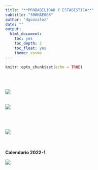 ```yaml
---
title: "**PROBABILIDAD Y ESTADÍSTICA**"
subtitle: "300MAE005"
author: "dgonzalez"
date: ""
output:
  html_document:
    toc: yes
    toc_depth: 2
    toc_float: yes
    theme: cosmo
---
```


```r
knitr::opts_chunk$set(echo = TRUE)
```

<br/><br/>

![](img/curso01.png)
<br/><br/>

![](img/curso02.png)

<br/><br/>



![](img/curso03.png)
<br/><br/><br/>

**Calendario 2022-1**

![](img/calendario20221.png)


